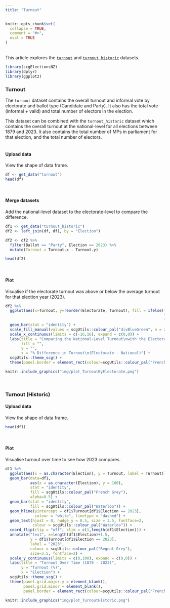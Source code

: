 ```yaml
---
title: "Turnout"
---
```

```{=html}
<style>
  .content p {
    margin-top: 30px !important;
  }

  details {
    margin-bottom: 40px;
  }
</style>
```
```r
knitr::opts_chunk$set(
  collapse = TRUE,
  comment = "#>",
  eval = TRUE
)
```
<br>
This article explores the [`turnout`](https://sarahcgall.github.io/scgElectionsNZ/reference/turnout.html) and [`turnout_historic`](https://sarahcgall.github.io/scgElectionsNZ/reference/turnout_historic.html) datasets.
<br>

```r
library(scgElectionsNZ)
library(dplyr)
library(ggplot2)
```
### Turnout
The `turnout` dataset contains the overall turnout and informal vote by electorate and ballot type (Candidate and Party).
It also has the total vote (informal + valid) and total number of electors in the election.

This dataset can be combined with the `turnout_historic` dataset which contains the overall turnout at the
national-level for all elections between 1879 and 2023. It also contains the total number of MPs in parliament for that
election, and the total number of electors.
<br>
<br>

#### Upload data
View the shape of data frame.
```r
df <- get_data("turnout")
head(df)
```
<br>

#### Merge datasets
Add the national-level dataset to the electorate-level to compare the difference.
```r
df1 <- get_data("turnout_historic")
df2 <- left_join(df, df1, by = "Election")

df2 <- df2 %>%
  filter(Ballot == "Party", Election == 2023) %>%
  mutate(Turnout = Turnout.x - Turnout.y)

head(df2)
```
<br>

#### Plot
Visualise if the electorate turnout was above or below the average turnout for that election year (2023).
```r
df2 %>%
  ggplot(aes(x=Turnout, y=reorder(Electorate, Turnout), fill = ifelse(Turnout < 0,
                                                                      "Underperformed",
                                                                      "Overperformed"))) +
  geom_bar(stat = "identity") +
  scale_fill_manual(values = scgUtils::colour_pal("divBlueGreen", n = 2)) +
  scale_x_continuous(limits = c(-16,16), expand = c(0,0)) +
  labs(title = "Comparing the National-Level Turnout\nwith the Electorate-Level",
       fill = "",
       y = "",
       x = "% Difference in Turnout\n(Electorate - National)") +
  scgUtils::theme_scg() +
  theme(panel.border = element_rect(colour=scgUtils::colour_pal("French Grey")))
```
```r
knitr::include_graphics("img/plot_TurnoutByElectorate.png")
```
<br>

### Turnout (Historic)
#### Upload data
View the shape of data frame.
```r
head(df1)
```
<br>

#### Plot
Visualise turnout over time to see how 2023 compares.
```r
df1 %>%
  ggplot(aes(x = as.character(Election), y = Turnout, label = Turnout)) +
  geom_bar(data=df1,
           aes(x = as.character(Election), y = 100),
           stat = "identity",
           fill = scgUtils::colour_pal("French Grey"),
           alpha=0.5) +
  geom_bar(stat = "identity",
           fill = scgUtils::colour_pal("Waterloo")) +
  geom_hline(yintercept = df1$Turnout[df1$Election == 2023],
             colour = "white", linetype = "dashed") +
  geom_text(hjust = 0, nudge_y = 0.5, size = 3.5, fontface=2,
            colour = scgUtils::colour_pal("Waterloo")) +
  coord_flip(clip = "off", xlim = c(1,length(df1$Election))) +
  annotate("text", x=length(df1$Election)+1.5,
           y = df1$Turnout[df1$Election == 2023],
           label = "2023",
           colour = scgUtils::colour_pal("Regent Grey"),
           size=3.5, fontface=2) +
  scale_y_continuous(limits = c(0,100), expand = c(0,0)) +
  labs(title = "Turnout Over Time (1879 - 2023)",
       y = "Turnout (%)",
       x = "Election") +
  scgUtils::theme_scg() +
  theme(panel.grid.major.y = element_blank(),
        panel.grid.minor = element_blank(),
        panel.border = element_rect(colour=scgUtils::colour_pal("French Grey")))
```
```r
knitr::include_graphics("img/plot_TurnoutHistoric.png")
```
